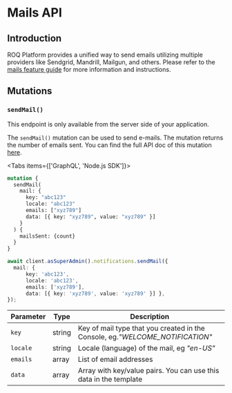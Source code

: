 
# Mails API

## Introduction

ROQ Platform provides a unified way to send emails utilizing multiple providers like Sendgrid, Mandrill, Mailgun, and
others. Please refer to the [mails feature guide](/mails) for more information and instructions.

## Mutations

### `sendMail()`

<Callout type="info" emoji="ℹ️">
  This endpoint is only available from the server side of your application. 
</Callout>

The `sendMail()` mutation can be used to send e-mails. The mutation returns the number of emails sent. You can find
the full API doc of this mutation [here](https://mars-pp.roq-platform.com/docs/#mutation-sendMail).

<Tabs items={['GraphQL', 'Node.js SDK']}><Tab>

```graphql
mutation {
  sendMail(
    mail: {
      key: "abc123"
      locale: "abc123"
      emails: ["xyz789"]
      data: [{ key: "xyz789", value: "xyz789" }]
    }
  ) {
    mailsSent: {count}
  }
}

```

</Tab><Tab>

```typescript
await client.asSuperAdmin().notifications.sendMail({
  mail: { 
      key: 'abc123', 
      locale: 'abc123', 
      emails: ['xyz789'], 
      data: [{ key: 'xyz789', value: 'xyz789' }] },
});
```

</Tab></Tabs>

| Parameter | Type   | Description                                                                   |
|-----------|--------|-------------------------------------------------------------------------------|
| `key`     | string | Key of mail type that you created in the Console, eg._"WELCOME_NOTIFICATION"_ |
| `locale`  | string | Locale (language) of the mail, eg _"en-US"_                                   |
| `emails`  | array  | List of email addresses                                                       |
| `data`    | array  | Array with key/value pairs. You can use this data in the template             | 
